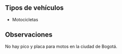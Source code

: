 ## Tipos de vehículos

- Motocicletas

## Observaciones

No hay pico y placa para motos en la ciudad de Bogotá.
